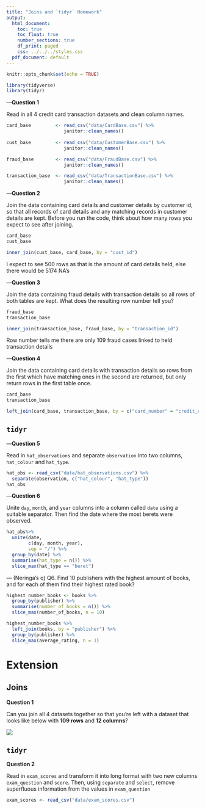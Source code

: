 ```yaml
---
title: "Joins and `tidyr` Homework"
output:
  html_document:
    toc: true
    toc_float: true
    number_sections: true
    df_print: paged
    css: ../../../styles.css
  pdf_document: default
---
```


```r
knitr::opts_chunk$set(echo = TRUE)
```

```r
library(tidyverse)
library(tidyr)
```

---**Question 1**

Read in all 4 credit card transaction datasets and clean column names.
```r
card_base         <- read_csv("data/CardBase.csv") %>% 
                     janitor::clean_names()
  
cust_base         <- read_csv("data/CustomerBase.csv") %>% 
                     janitor::clean_names()

fraud_base        <- read_csv("data/FraudBase.csv") %>% 
                     janitor::clean_names()

transaction_base  <- read_csv("data/TransactionBase.csv") %>% 
                     janitor::clean_names()
```


---**Question 2**

Join the data containing card details and customer details by customer id, so that all records of card details and any matching records in customer details are kept. Before you run the code, think about how many rows you expect to see after joining.

```r
card_base        
cust_base        

inner_join(cust_base, card_base, by = "cust_id")
```

I expect to see 500 rows as that is the amount of card details held, else there would be 5174 NA's

---**Question 3**

Join the data containing fraud details with transaction details so all rows of both tables are kept. What does the resulting row number tell you?

```r
fraud_base
transaction_base

inner_join(transaction_base, fraud_base, by = "transaction_id")
```
Row number tells me there are only 109 fraud cases linked to held transaction details

---**Question 4**

Join the data containing card details with transaction details so rows from the first which have matching ones in the second are returned, but only return rows in the first table once.

```r
card_base
transaction_base

left_join(card_base, transaction_base, by = c("card_number" = "credit_card_id"))
```


## `tidyr`

---**Question 5**

Read in `hat_observations` and separate `observation` into two columns, `hat_colour` and `hat_type`.

```r
hat_obs <- read_csv("data/hat_observations.csv") %>% 
  separate(observation, c("hat_colour", "hat_type"))
hat_obs
```


---**Question 6**

Unite `day`, `month`, and `year` columns into a column called `date` using a suitable separator. Then find the date where the most berets were observed.

```r
hat_obs%>% 
  unite(date, 
        c(day, month, year), 
        sep = "/") %>% 
  group_by(date) %>% 
  summarise(hat_type = n()) %>% 
  slice_max(hat_type == "beret")
```

--- (Neringa's q) Q6. Find 10 publishers with the highest amount of books, and for each of them
find their highest rated book?
```r
highest_number_books <- books %>% 
  group_by(publisher) %>% 
  summarise(number_of_books = n()) %>% 
  slice_max(number_of_books, n = 10)

highest_number_books %>% 
  left_join(books, by = "publisher") %>% 
  group_by(publisher) %>% 
  slice_max(average_rating, n = 1)
```



# Extension

## Joins

**Question 1**

Can you join all 4 datasets together so that you're left with a dataset that looks like below with **109 rows** and **12 columns**?

![](images/all_joined.png)

## `tidyr`

**Question 2**

Read in `exam_scores` and transform it into long format with two new columns `exam_question` and `score`. Then, using `separate` and `select`, remove superfluous information from the values in `exam_question`

```r
exam_scores <- read_csv("data/exam_scores.csv") 
```

